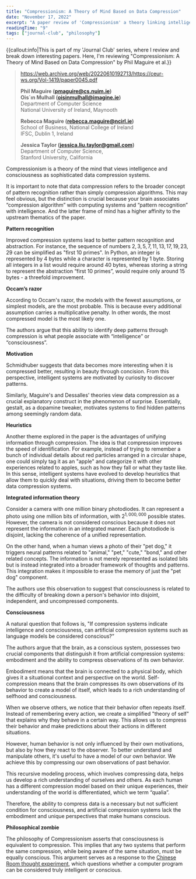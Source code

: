 ```yaml
---
title: "Compressionism: A Theory of Mind Based on Data Compression"
date: "November 17, 2022"
excerpt: "A paper review of 'Compressionism' a theory linking intelligence, consciousness, and data compression"
readingTime: "9"
tags: ["journal-club", "philosophy"]
---
```


{{callout:info|This is part of my 'Journal Club' series, where I review and break down interesting papers. Here, I'm reviewing "Compressionism: A Theory of Mind Based on Data Compression" by Phil Maguire et al.}}

> https://web.archive.org/web/20220610192713/https://ceur-ws.org/Vol-1419/paper0045.pdf
> 
> **Phil Maguire ([pmaguire@cs.nuim.ie](mailto:pmaguire@cs.nuim.ie))\
> Ois´ın Mulhall ([oisinmulhall@imagine.ie](mailto:oisinmulhall@imagine.ie))**\
> Department of Computer Science\
> National University of Ireland, Maynooth
> 
> 
> **Rebecca Maguire ([rebecca.maguire@ncirl.ie](mailto:rebecca.maguire@ncirl.ie))**\
> School of Business, National College of Ireland\
> IFSC, Dublin 1, Ireland
> 
> **Jessica Taylor ([jessica.liu.taylor@gmail.com](mailto:jessica.liu.taylor@gmail.com))**\
> Department of Computer Science,\
> Stanford University, California
>

Compressionism is a theory of the mind that views intelligence and consciousness as sophisticated data compression systems.

It is important to note that data compression refers to the broader concept of pattern recognition rather than simply compression algorithms. This may feel obvious, but the distinction is crucial because your brain associates “compression algorithm” with computing systems and “pattern recognition” with intelligence. And the latter frame of mind has a higher affinity to the upstream thematics of the paper.

**Pattern recognition**

Improved compression systems lead to better pattern recognition and abstraction. For instance, the sequence of numbers $2, 3, 5, 7, 11, 13, 17, 19, 23, 29$ can be simplified as "first 10 primes". In Python, an integer is represented by 4 bytes while a character is represented by 1 byte. Storing all integers in a list would require around 40 bytes, whereas storing a string to represent the abstraction “first 10 primes”, would require only around 15 bytes - a threefold improvement.

**Occam’s razor**

According to Occam's razor, the models with the fewest assumptions, or simplest models, are the most probable. This is because every additional assumption carries a multiplicative penalty. In other words, the most compressed model is the most likely one.

The authors argue that this ability to identify deep patterns through compression is what people associate with “intelligence” or “consciousness”.

**Motivation**

Schmidhuber suggests that data becomes more interesting when it is compressed better, resulting in beauty through concision. From this perspective, intelligent systems are motivated by curiosity to discover patterns.

Similarly, Maguire's and Dessalles' theories view data compression as a crucial explanatory construct in the phenomenon of surprise. Essentially, gestalt, as a dopamine tweaker, motivates systems to find hidden patterns among seemingly random data.

**Heuristics**

Another theme explored in the paper is the advantages of unifying information through compression. The idea is that compression improves the speed of identification. For example, instead of trying to remember a bunch of individual details about red particles arranged in a circular shape, one could simply tag it as an "apple" and categorize it with other experiences related to apples, such as how they fall or what they taste like. In this sense, intelligent systems have evolved to develop heuristics that allow them to quickly deal with situations, driving them to become better data compression systems.

**Integrated information theory**

Consider a camera with one million binary photodiodes. It can represent a photo using one million bits of information, with $2^{1,000,000}$ possible states. However, the camera is not considered conscious because it does not represent the information in an integrated manner. Each photodiode is disjoint, lacking the coherence of a unified representation.

On the other hand, when a human views a photo of their "pet dog," it triggers neural patterns related to "animal," "pet," "cute," "bond," and other related concepts. The information is not merely represented as isolated bits but is instead integrated into a broader framework of thoughts and patterns. This integration makes it impossible to erase the memory of just the "pet dog" component.

The authors use this observation to suggest that consciousness is related to the difficulty of breaking down a person's behavior into disjoint, independent, and uncompressed components.

**Consciousness**

A natural question that follows is, "If compression systems indicate intelligence and consciousness, can artificial compression systems such as language models be considered conscious?”

The authors argue that the brain, as a conscious system, possesses two crucial components that distinguish it from artificial compression systems: embodiment and the ability to compress observations of its own behavior.

Embodiment means that the brain is connected to a physical body, which gives it a situational context and perspective on the world. Self-compression means that the brain compresses its own observations of its behavior to create a model of itself, which leads to a rich understanding of selfhood and consciousness.

When we observe others, we notice that their behavior often repeats itself. Instead of remembering every action, we create a simplified "theory of self" that explains why they behave in a certain way. This allows us to compress their behavior and make predictions about their actions in different situations.

However, human behavior is not only influenced by their own motivations, but also by how they react to the observer. To better understand and manipulate others, it's useful to have a model of our own behavior. We achieve this by compressing our own observations of past behavior.

This recursive modeling process, which involves compressing data, helps us develop a rich understanding of ourselves and others. As each human has a different compression model based on their unique experiences, their understanding of the world is differentiated, which we term “qualia”. 

Therefore, the ability to compress data is a necessary but not sufficient condition for consciousness, and artificial compression systems lack the embodiment and unique perspectives that make humans conscious.

**Philosophical zombie**

The philosophy of Compressionism asserts that consciousness is equivalent to compression. This implies that any two systems that perform the same compression, while being aware of the same situation, must be equally conscious. This argument serves as a response to the [Chinese Room thought experiment](https://en.wikipedia.org/wiki/Chinese_room), which questions whether a computer program can be considered truly intelligent or conscious.
